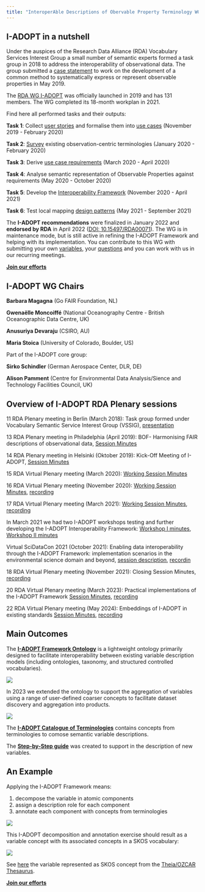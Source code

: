 ```yaml
---
title: "InteroperAble Descriptions of Obervable Property Terminology WG (I-ADOPT WG)"
---
```


## I-ADOPT in a nutshell

Under the auspices of the Research Data Alliance (RDA) Vocabulary Services Interest Group a small number of semantic experts formed a task group in 2018 to address the interoperability of observational data. The group submitted a [case statement](https://www.rd-alliance.org/app/uploads/2024/05/I-ADOPT20WG20case20statement.pdf) to work on the development of a common method to systematically express or represent observable properties in May 2019.

The [RDA WG I-ADOPT](https://www.rd-alliance.org/groups/interoperable-descriptions-observable-property-terminology-wg-i-adopt-wg/) was officially launched in 2019 and has 131 members. The WG completed its 18-month workplan in 2021.

Find here all performed tasks and their outputs:

**Task 1**: Collect [user stories](https://github.com/i-adopt/users_stories) and formalise them into [use cases](https://github.com/i-adopt/usecase_analysis/blob/master/use_case_groups.csv) (November 2019 - February 2020)

**Task 2**: [Survey](https://github.com/i-adopt/terminology-survey/blob/master/terminology_questionnaire.pdf) existing observation-centric terminologies (January 2020 - February 2020)

**Task 3**: Derive [use case requirements](https://github.com/i-adopt/requirements) (March 2020 - April 2020)

**Task 4**: Analyse semantic representation of Observable Properties against requirements (May 2020 - October 2020)

**Task 5**: Develop the [Interoperability Framework](https://w3id.org/iadopt/ont/) (November 2020 - April 2021)

**Task 6**: Test local mapping [design patterns](https://github.com/i-adopt/patterns) (May 2021 - September 2021)

The **I-ADOPT recommendations** were finalized in January 2022 and **endorsed by RDA** in April 2022 ([DOI: 10.15497/RDA00071](https://zenodo.org/records/6520132#.YnOhMJNBybQ)). The WG is in maintenance mode, but is still active in refining the I-ADOPT Framework and helping with its implementation. You can contribute to this WG with submitting your own [variables](https://github.com/i-adopt/variables), your [questions](https://github.com/i-adopt/questions) and you can work with us in our recurring meetings.

::: centered-content
[**Join our efforts**](https://docs.google.com/forms/d/e/1FAIpQLSdLjuwO00PK4RzFYYDFYK9YFAL1KoaXiNYiRvLCjIJjKmLRvQ/viewform){.btn .btn-action-primary .btn-action .btn-success .btn-lg role="button" target="_blank"}
:::

## I-ADOPT WG Chairs

**Barbara Magagna** (Go FAIR Foundation, NL)

**Gwenaëlle Moncoiffé** (National Oceanography Centre - British Oceanographic Data Centre, UK)

**Anusuriya Devaraju** (CSIRO, AU)

**Maria Stoica** (University of Colorado, Boulder, US)

Part of the I-ADOPT core group:

**Sirko Schindler** (German Aerospace Center, DLR, DE)

**Alison Pamment** (Centre for Environmental Data Analysis/Sience and Technology Facilities Council, UK)

## Overview of I-ADOPT RDA Plenary sessions

11 RDA Plenary meeting in Berlin (March 2018): Task group formed under Vocabulary Semantic Service Interest Group (VSSIG), [presentation](https://drive.google.com/file/d/1fAmy6Wr4eYDmRPR-KHQZWqDpvRyFJtn5/view)

13 RDA Plenary meeting in Philadelphia (April 2019): BOF- Harmonising FAIR descriptions of observational data, [Session Minutes](https://docs.google.com/document/d/1biV_1HT9HcDX1sqZW10JFmpPjmThy6DwQHDT6aBRynU/edit)

14 RDA Plenary meeting in Helsinki (Oktober 2019): Kick-Off Meeting of I-ADOPT, [Session Minutes](https://docs.google.com/document/d/1biV_1HT9HcDX1sqZW10JFmpPjmThy6DwQHDT6aBRynU/edit)

15 RDA Virtual Plenary meeting (March 2020): [Working Session Minutes](https://docs.google.com/document/d/1ATfuXGpLpO97sRECRLpN2lgl7C-pk4lFUN3tnUfqeB0/edit#heading=h.uu9bmriu57c)

16 RDA Virtual Plenary meeting (November 2020): [Working Session Minutes](https://docs.google.com/document/d/1yW5XsACm7TWCyXrQ83-MeavmqDs3Pi-NXxK9wopSWrs/edit), [recording](https://www.youtube.com/watch?v=zIYyvHKw_nY)

17 RDA Virtual Plenary meeting (March 2021): [Working Session Minutes](https://docs.google.com/document/d/1ce6tnY5jx7DNYwONzXcAhblmLSLjF5Q3-QZ6u2wHFxI/edit), [recording](https://www.youtube.com/watch?v=Sa1jUW2sbm0)

In March 2021 we had two I-ADOPT workshops testing and further developing the I-ADOPT Interoperability Framework: [Workshop I minutes](https://docs.google.com/document/d/1tE1irBli-x4CSX3hHhZ6R7N8KBUh8C75ednhGqPc9G0/edit#heading=h.of1gg4r2c1br), [Workshop II minutes](https://docs.google.com/document/d/1Lp79TXKTAKD3Zn7qeXN3ddildtST2BKRrnr9yAkkw-I/edit)

Virtual SciDataCon 2021 (October 2021): Enabling data interoperability through the I-ADOPT Framework: implementation scenarios in the environmental science domain and beyond, [session description](https://www.scidatacon.org/virtual-2021/sessions/368/), [recordin](https://vimeo.com/637420472)

18 RDA Virtual Plenary meeting (November 2021): Closing Session Minutes, [recording](https://www.youtube.com/watch?v=dypgNO5z7KM&list=PL77Dq-HHs58ZC_0rzk7hZWGR8CMyKvi9c&index=58)

20 RDA Virtual Plenary meeting (March 2023): Practical implementations of the I-ADOPT Framework [Session Minutes](https://docs.google.com/document/d/1pCBu4mA1vtO-Ig2PTZgynqqnGnN0Sc7DIJvie3UX-rI/edit), [recording](https://www.youtube.com/watch?v=Xm6j2f4zfNU)

22 RDA Virtual Plenary meeting (May 2024): Embeddings of I-ADOPT in existing standards [Session Minutes](https://docs.google.com/document/d/10kS6ljTl2S-mjqmJw-e0iaABLwgVFEvlNl8OAP_uJc4/edit), [recording](https://www.youtube.com/watch?v=937FTD2RU8Y)



## Main Outcomes

The [**I-ADOPT Framework Ontology**](https://w3id.org/iadopt/ont/) is a lightweight ontology primarily designed to facilitate interoperability between existing variable description models (including ontologies, taxonomy, and structured controlled vocabularies).

![](img/ontology.jpg)

In 2023 we extended the ontology to support the aggregation of variables using a range of user-defined coarser concepts to facilitate dataset discovery and aggregation into products.

![](img/extension.jpg)

The [**I-ADOPT Catalogue of Terminologies**](https://i-adopt.github.io/terminologies/) contains concepts from terminologies to comose semantic variable descriptions.

The [**Step-by-Step guide**](https://github.com/i-adopt/supplementary/tree/master/step-by-step) was created to support in the description of new variables.

## An Example

Applying the I-ADOPT Framework means:

1.  decompose the variable in atomic components
2.  assign a description role for each component
3.  annotate each component with concepts from terminologies

![](img/example.jpg)

This I-ADOPT decomposition and annotation exercise should result as a variable concept with its associated concepts in a SKOS vocabulary:

![](img/representation.jpg)

See [here](https://w3id.org/ozcar-theia/c_f120f651) the variable represented as SKOS concept from the [Theia/OZCAR Thesaurus](https://in-situ.theia-land.fr/skosmos/theia_ozcar_thesaurus/en/).


::: centered-content
[**Join our efforts**](https://docs.google.com/forms/d/e/1FAIpQLSdLjuwO00PK4RzFYYDFYK9YFAL1KoaXiNYiRvLCjIJjKmLRvQ/viewform){.btn .btn-action-primary .btn-action .btn-success .btn-lg role="button" target="_blank"}
:::
